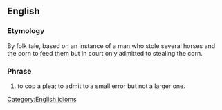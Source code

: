 ==English==

===Etymology===
By folk tale, based on an instance of a man who stole several horses and the corn to feed them but in court only admitted to stealing the corn.

===Phrase===
{{infl|en|phrase|head=[[acknowledge]] the [[corn]]}}

# to cop a plea; to admit to a small error but not a larger one.

[[Category:English idioms]]